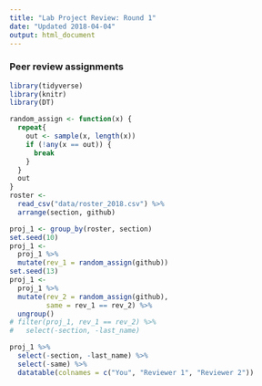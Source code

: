 ```yaml
---
title: "Lab Project Review: Round 1"
date: "Updated 2018-04-04"
output: html_document
---
```


### Peer review assignments

```r
library(tidyverse)
library(knitr)
library(DT)

random_assign <- function(x) {
  repeat{
    out <- sample(x, length(x))
    if (!any(x == out)) {
      break
    }
  }
  out
}
roster <- 
  read_csv("data/roster_2018.csv") %>% 
  arrange(section, github)

proj_1 <- group_by(roster, section)
set.seed(10)
proj_1 <- 
  proj_1 %>% 
  mutate(rev_1 = random_assign(github))
set.seed(13)
proj_1 <- 
  proj_1 %>% 
  mutate(rev_2 = random_assign(github),
         same = rev_1 == rev_2) %>% 
  ungroup()
# filter(proj_1, rev_1 == rev_2) %>% 
#   select(-section, -last_name)

proj_1 %>% 
  select(-section, -last_name) %>% 
  select(-same) %>% 
  datatable(colnames = c("You", "Reviewer 1", "Reviewer 2"))
```

